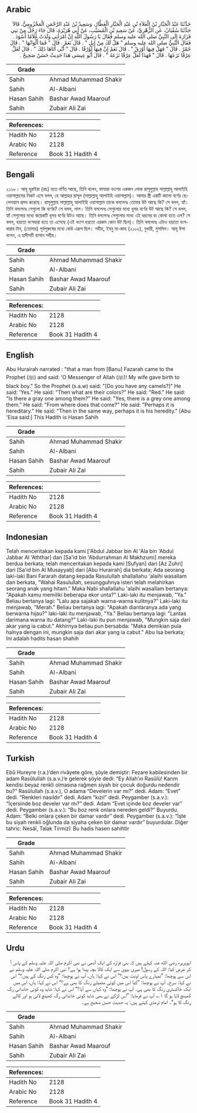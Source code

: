 ## Arabic


<div dir="rtl" lang="ar" style={{fontSize:'larger',backgroundColor:'#f8f9fa',padding:20}}>
حَدَّثَنَا عَبْدُ الْجَبَّارِ بْنُ الْعَلاَءِ بْنِ عَبْدِ الْجَبَّارِ الْعَطَّارُ، وَسَعِيدُ بْنُ عَبْدِ الرَّحْمَنِ الْمَخْزُومِيُّ، قَالاَ حَدَّثَنَا سُفْيَانُ، عَنِ الزُّهْرِيِّ، عَنْ سَعِيدِ بْنِ الْمُسَيَّبِ، عَنْ أَبِي هُرَيْرَةَ، قَالَ جَاءَ رَجُلٌ مِنْ بَنِي فَزَارَةَ إِلَى النَّبِيِّ صلى الله عليه وسلم فَقَالَ يَا رَسُولَ اللَّهِ إِنَّ امْرَأَتِي وَلَدَتْ غُلاَمًا أَسْوَدَ ‏.‏ فَقَالَ النَّبِيُّ صلى الله عليه وسلم ‏"‏ هَلْ لَكَ مِنْ إِبِلٍ ‏"‏ ‏.‏ قَالَ نَعَمْ ‏.‏ قَالَ ‏"‏ فَمَا أَلْوَانُهَا ‏"‏ ‏.‏ قَالَ حُمْرٌ ‏.‏ قَالَ ‏"‏ فَهَلْ فِيهَا أَوْرَقُ ‏"‏ ‏.‏ قَالَ نَعَمْ إِنَّ فِيهَا لَوُرْقًا ‏.‏ قَالَ ‏"‏ أَنَّى أَتَاهَا ذَلِكَ ‏"‏ ‏.‏ قَالَ لَعَلَّ عِرْقًا نَزَعَهَا ‏.‏ قَالَ ‏"‏ فَهَذَا لَعَلَّ عِرْقًا نَزَعَهُ ‏"‏ ‏.‏ قَالَ أَبُو عِيسَى هَذَا حَدِيثٌ حَسَنٌ صَحِيحٌ ‏.‏
</div>
<div style={{backgroundColor:'#f8f9fa',padding:20, marginBottom: 10}}><table> <thead> <tr> <th>Grade</th> <th></th> </tr> </thead> <tbody> <tr><td>Sahih</td><td>Ahmad Muhammad Shakir</td></tr><tr><td>Sahih</td><td>Al-Albani</td></tr><tr><td>Hasan Sahih</td><td>Bashar Awad Maarouf</td></tr><tr><td>Sahih</td><td>Zubair Ali Zai</td></tr></tbody></table><table> <thead> <tr> <th>References:</th> <th></th> </tr> </thead> <tbody><tr><td>Hadith No</td><td>2128</td></tr><tr><td>Arabic No</td><td>2128</td></tr><tr><td>Reference</td><td>Book 31 Hadith 4</td></tr></tbody></table></div>

## Bengali


<div dir="ltr" lang="bn" style={{fontSize:'larger',backgroundColor:'#f8f9fa',padding:20}}>
২১২৮। আবূ হুরাইরা (রাঃ) হতে বর্ণিত আছে, তিনি বলেন, ফাযারা বংশের একজন লোক রাসূলুল্লাহ সাল্লাল্লাহু আলাইহি ওয়াসাল্লামের নিকট এসে বলল, হে আল্লাহর রাসূল (সাল্লাল্লাহু আলাইহি ওয়াসাল্লাম)। আমার স্ত্রী একটি কালো বর্ণের ছেলেসন্তান প্রসব করেছে। রাসূলুল্লাহ সাল্লাল্লাহু আলাইহি ওয়াসাল্লাম তাকে বললেনঃ তোমার উট আছে কি? সে বলল, হ্যাঁ। তিনি বললেনঃ সেগুলো কি বর্ণের? সে বলল, লাল। তিনি বললেনঃ সেগুলোর মধ্যে ধূসর বর্ণের উট আছে কি? সে বলল, হ্যাঁ সেগুলোর মধ্যে কয়েকটি ধূসর বর্ণের উটও আছে। তিনি বললেনঃ সেগুলোর মধ্যে এই ধরনের রং কোথা হতে এল? সে বলল, হয়তো বংশধারা হতে তা এসেছে (এই বংশে হয়তো এরকম কোন উট ছিল)। তিনি বললেনঃ এটাও হয়তো বংশধারার টান, (তোমার) পূর্বপুরুষের মধ্যে কেউ এরূপ ছিল। সহীহ, ইবনু মা-জাহ (২১০২), বুখারী, মুসলিম। আবূ ঈসা বলেন, এ হাদীসটি হাসান সহীহ।
</div>
<div style={{backgroundColor:'#f8f9fa',padding:20, marginBottom: 10}}><table> <thead> <tr> <th>Grade</th> <th></th> </tr> </thead> <tbody> <tr><td>Sahih</td><td>Ahmad Muhammad Shakir</td></tr><tr><td>Sahih</td><td>Al-Albani</td></tr><tr><td>Hasan Sahih</td><td>Bashar Awad Maarouf</td></tr><tr><td>Sahih</td><td>Zubair Ali Zai</td></tr></tbody></table><table> <thead> <tr> <th>References:</th> <th></th> </tr> </thead> <tbody><tr><td>Hadith No</td><td>2128</td></tr><tr><td>Arabic No</td><td>2128</td></tr><tr><td>Reference</td><td>Book 31 Hadith 4</td></tr></tbody></table></div>

## English


<div dir="ltr" lang="en" style={{fontSize:'larger',backgroundColor:'#f8f9fa',padding:20}}>
Abu Hurairah narrated : "that a man from [Banu] Fazarah came to the Prophet (ﷺ) and said: 'O Messenger of Allah (ﷺ)! My wife gave birth to black boy." So the Prophet (s.a.w) said: "[Do you have any camels?]" He said: 'Yes." He said: "Then what are their colors?" He said: "Red." He said: "Is there a gray one among them?" He said: "Yes, there is a grey one among them." He said: "From where does that come?" He said: "Perhaps it is hereditary." He said: "Then in the same way, perhaps it is his heredity." [Abu 'Eisa said:] This Hadith is Hasan Sahih
</div>
<div style={{backgroundColor:'#f8f9fa',padding:20, marginBottom: 10}}><table> <thead> <tr> <th>Grade</th> <th></th> </tr> </thead> <tbody> <tr><td>Sahih</td><td>Ahmad Muhammad Shakir</td></tr><tr><td>Sahih</td><td>Al-Albani</td></tr><tr><td>Hasan Sahih</td><td>Bashar Awad Maarouf</td></tr><tr><td>Sahih</td><td>Zubair Ali Zai</td></tr></tbody></table><table> <thead> <tr> <th>References:</th> <th></th> </tr> </thead> <tbody><tr><td>Hadith No</td><td>2128</td></tr><tr><td>Arabic No</td><td>2128</td></tr><tr><td>Reference</td><td>Book 31 Hadith 4</td></tr></tbody></table></div>

## Indonesian


<div dir="ltr" lang="id" style={{fontSize:'larger',backgroundColor:'#f8f9fa',padding:20}}>
Telah menceritakan kepada kami ['Abdul Jabbar bin Al 'Ala bin 'Abdul Jabbar Al 'Aththar] dan [Sa'id bin 'Abdurrahman Al Makhzumi] mereka berdua berkata; telah menceritakan kepada kami [Sufyan] dari [Az Zuhri] dari [Sa'id bin Al Musayyab] dari [Abu Hurairah] dia berkata; Ada seorang laki-laki Bani Fararah datang kepada Rasulullah shallallahu 'alaihi wasallam dan berkata, "Wahai Rasulullah, sesungguhnya isteri telah melahirkan seorang anak yang hitam." Maka Nabi shallallahu 'alaihi wasallam bertanya: "Apakah kamu memiliki beberapa ekor unta?" Laki-laki itu menjawab, "Ya." Beliau bertanya lagi: "Lalu apa sajakah warna-warna kulitnya?" Laki-laki itu menjawab, "Merah." Beliau bertanya lagi: "Apakah diantaranya ada yang berwarna hijau?" laki-laki itu menjawab, "Ya." Beliau bertanya lagi: "Lantas darimana warna itu datang?" Laki-laki itu pun menjawab, "Mungkin saja dari akar yang ia cabut." Akhirnya beliau pun bersabda: "Maka demikian pula halnya dengan ini, mungkin saja dari akar yang ia cabut." Abu Isa berkata; Ini adalah hadits hasan shahih
</div>
<div style={{backgroundColor:'#f8f9fa',padding:20, marginBottom: 10}}><table> <thead> <tr> <th>Grade</th> <th></th> </tr> </thead> <tbody> <tr><td>Sahih</td><td>Ahmad Muhammad Shakir</td></tr><tr><td>Sahih</td><td>Al-Albani</td></tr><tr><td>Hasan Sahih</td><td>Bashar Awad Maarouf</td></tr><tr><td>Sahih</td><td>Zubair Ali Zai</td></tr></tbody></table><table> <thead> <tr> <th>References:</th> <th></th> </tr> </thead> <tbody><tr><td>Hadith No</td><td>2128</td></tr><tr><td>Arabic No</td><td>2128</td></tr><tr><td>Reference</td><td>Book 31 Hadith 4</td></tr></tbody></table></div>

## Turkish


<div dir="ltr" lang="tr" style={{fontSize:'larger',backgroundColor:'#f8f9fa',padding:20}}>
Ebû Hureyre (r.a.)’den rivâyete göre, şöyle demiştir: Fezare kabilesinden bir adam Rasûlullah (s.a.v.)’e gelerek şöyle dedi: “Ey Allah’ın Rasûlü! Karım kendisi beyaz renkli olmasına rağmen siyah bir çocuk doğurdu nedendir bu?” Rasûlullah (s.a.v.), O adama “Develerin var mı?” dedi. Adam: “Evet” dedi. “Renkleri nasıldır” dedi. Adam “kızıl” dedi. Peygamber (s.a.v.): “İçersinde boz develer var mı?” dedi. Adam “Evet içinde boz develer var” dedi. Peygamber (s.a.v.): “Bu boz renk onlara nereden geldi?” Buyurdu. Adam: “Belki onlara çeken bir damar vardır” dedi. Peygamber (s.a.v.): “İşte bu siyah renkli oğlunda da siyaha çeken bir damar vardır” buyurdular. Diğer tahric: Nesâî, Talak Tirmizî: Bu hadis hasen sahihtir
</div>
<div style={{backgroundColor:'#f8f9fa',padding:20, marginBottom: 10}}><table> <thead> <tr> <th>Grade</th> <th></th> </tr> </thead> <tbody> <tr><td>Sahih</td><td>Ahmad Muhammad Shakir</td></tr><tr><td>Sahih</td><td>Al-Albani</td></tr><tr><td>Hasan Sahih</td><td>Bashar Awad Maarouf</td></tr><tr><td>Sahih</td><td>Zubair Ali Zai</td></tr></tbody></table><table> <thead> <tr> <th>References:</th> <th></th> </tr> </thead> <tbody><tr><td>Hadith No</td><td>2128</td></tr><tr><td>Arabic No</td><td>2128</td></tr><tr><td>Reference</td><td>Book 31 Hadith 4</td></tr></tbody></table></div>

## Urdu


<div dir="rtl" lang="ur" style={{fontSize:'larger',backgroundColor:'#f8f9fa',padding:20}}>
ابوہریرہ رضی الله عنہ کہتے ہیں کہ بنی فزارہ کے ایک آدمی نے نبی اکرم صلی اللہ علیہ وسلم کے پاس آ کر عرض کیا: اللہ کے رسول! میری بیوی سے ایک کالا بچہ پیدا ہوا ہے؟ نبی اکرم صلی اللہ علیہ وسلم نے اس سے پوچھا: ”تمہارے پاس اونٹ ہیں؟“ اس نے کہا: ہاں، آپ نے پوچھا: ”وہ کس رنگ کے ہیں؟“ اس نے کہا: سرخ۔ آپ نے پوچھا: ”کیا اس میں کوئی مٹمیلے رنگ کا بھی ہے؟“ اس نے کہا: ہاں، اس میں ایک خاکستری رنگ کا بھی ہے۔ آپ نے پوچھا: ”وہ کہاں سے آیا؟“ اس نے کہا: شاید وہ کوئی خاندانی رگ کھینچ لایا ہو گا ۱؎، آپ نے فرمایا: ”اس لڑکے نے بھی شاید کوئی خاندانی رگ کھینچ لائی ہو اور کالے رنگ کا ہو“۔ امام ترمذی کہتے ہیں: یہ حدیث حسن صحیح ہے۔
</div>
<div style={{backgroundColor:'#f8f9fa',padding:20, marginBottom: 10}}><table> <thead> <tr> <th>Grade</th> <th></th> </tr> </thead> <tbody> <tr><td>Sahih</td><td>Ahmad Muhammad Shakir</td></tr><tr><td>Sahih</td><td>Al-Albani</td></tr><tr><td>Hasan Sahih</td><td>Bashar Awad Maarouf</td></tr><tr><td>Sahih</td><td>Zubair Ali Zai</td></tr></tbody></table><table> <thead> <tr> <th>References:</th> <th></th> </tr> </thead> <tbody><tr><td>Hadith No</td><td>2128</td></tr><tr><td>Arabic No</td><td>2128</td></tr><tr><td>Reference</td><td>Book 31 Hadith 4</td></tr></tbody></table></div>